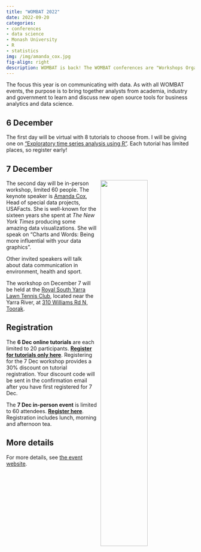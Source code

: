 ```yaml
---
title: "WOMBAT 2022"
date: 2022-09-20
categories:
- conferences
- data science
- Monash University
- R
- statistics
img: /img/amanda_cox.jpg
fig-align: right
description: WOMBAT is back! The WOMBAT conferences are "Workshops Organized by the Monash Business Analytics Team". The first one was held in 2016, and later editions took place in 2017 and 2019. The [2022 version](https://www.monash.edu/business/events/wombat-2022-communicating-with-data) will take place on 6-7 December.
---
```



The focus this year is on communicating with data. As with all WOMBAT events, the purpose is to bring together analysts from academia, industry and government to learn and discuss new open source tools for business analytics and data science.

## 6 December

The first day will be virtual with 8 tutorials to choose from. I will be giving one on ["Exploratory time series analysis using R"](https://numbats.github.io/WOMBAT2022/tutorial/rob.html). Each tutorial has limited places, so register early!

## 7 December

![](/img/amanda_cox.jpg){style="float: right;width: 50%; padding-left: 10px;"}
The second day will be in-person workshop, limited 60 people. The keynote speaker is [Amanda Cox](http://amandacox.github.io/), Head of special data projects, USAFacts. She is well-known for the sixteen years she spent at *The New York Times* producing some amazing data visualizations. She will speak on "Charts and Words: Being more influential with your data graphics".

Other invited speakers will talk about data communication in environment, health and sport.

The workshop on December 7 will be held at the [Royal South Yarra Lawn Tennis Club](https://www.rsyltc.org.au/), located near the Yarra River, at [310 Williams Rd N, Toorak](https://goo.gl/maps/E6F9fL5E6SHorn818).

## Registration

The **6 Dec online tutorials** are each limited to 20 participants. [**Register for tutorials only here**](https://www.trybooking.com/CCNOH). Registering for the 7 Dec workshop provides a 30% discount on tutorial registration. Your discount code will be sent in the confirmation email after you have first registered for 7 Dec.

The **7 Dec in-person event** is limited to 60 attendees. [**Register here**](https://www.trybooking.com/CCEGM). Registration includes lunch, morning and afternoon tea.

## More details

For more details, see [the event website](https://www.monash.edu/business/events/wombat-2022-communicating-with-data).
